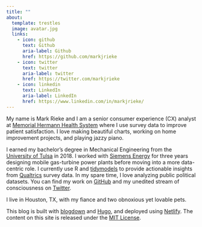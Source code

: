 ```yaml
---
title: ""
about: 
  template: trestles
  image: avatar.jpg
  links: 
    - icon: github
      text: Github
      aria-label: Github
      href: https://github.com/markjrieke
    - icon: twitter
      text: twitter
      aria-label: twitter
      href: https://twitter.com/markjrieke
    - icon: linkedin
      text: LinkedIn
      aria-label: LinkedIn
      href: https://www.linkedin.com/in/markjrieke/
---
```


My name is Mark Rieke and I am a senior consumer experience (CX) analyst at [Memorial Hermann Health System](https://www.memorialhermann.org/) where I use survey data to improve patient satisfaction. I love making beautiful charts, working on home improvement projects, and playing jazzy piano. 

I earned my bachelor's degree in Mechanical Engineering from the [University of Tulsa](https://utulsa.edu/) in 2018. I worked with [Siemens Energy](https://www.siemens-energy.com/global/en.html?stc=wwse100871&ef_id=Cj0KCQjwwY-LBhD6ARIsACvT72NfSUbr36ZMnmmEE-XTSEqcdiyCgkUgqj7l5Iz4Y7zguse4WFS4dQ8aAow-EALw_wcB:G:s&s_kwcid=AL!11761!3!454444191598!e!!g!!siemens%20energy&gclid=Cj0KCQjwwY-LBhD6ARIsACvT72NfSUbr36ZMnmmEE-XTSEqcdiyCgkUgqj7l5Iz4Y7zguse4WFS4dQ8aAow-EALw_wcB) for three years designing mobile gas-turbine power plants before moving into a more data-centric role. I currently use R and [tidymodels](https://www.tidymodels.org/) to provide actionable insights from [Qualtrics](https://www.qualtrics.com/) survey data. In my spare time, I love analyzing public political datasets. You can find my work on [GitHub](https://github.com/markjrieke) and my unedited stream of consciousness on [Twitter](https://twitter.com/markjrieke). 

I live in Houston, TX, with my fiance and two obnoxious yet lovable pets.

This blog is built with [blogdown](https://github.com/rstudio/blogdown) and [Hugo](https://gohugo.io/), and deployed using [Netlify](https://www.netlify.com/?utm_source=google&utm_medium=paid_search&utm_campaign=12755510784&adgroup=118788138897&utm_term=netlify&utm_content=kwd-371509120223&creative=516906172749&device=c&matchtype=e&location=9061129&gclid=Cj0KCQjwwY-LBhD6ARIsACvT72PlYcT1UACweNh5uokdU9cHdwpAtvHH4MJhXrEvl9yu3B11tUqWl2waAr9KEALw_wcB). The content on this site is released under the [MIT License](https://github.com/markjrieke/thedatadiary.net/blob/master/LICENSE).


